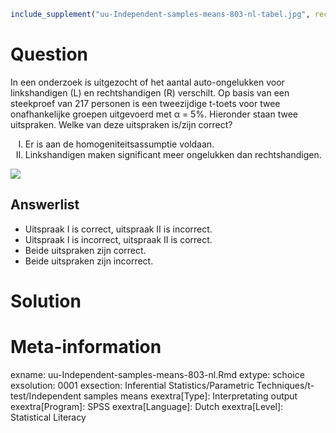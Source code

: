```r
include_supplement("uu-Independent-samples-means-803-nl-tabel.jpg", recursive = TRUE)
```




Question
========
  
In een onderzoek is uitgezocht of het aantal auto-ongelukken voor linkshandigen (L) en rechtshandigen (R) verschilt. Op basis van een steekproef van 217 personen is een tweezijdige t-toets voor twee onafhankelijke groepen uitgevoerd met α = 5%. Hieronder staan twee uitspraken. Welke van deze uitspraken is/zijn correct?

I.   Er is aan de homogeniteitsassumptie voldaan. 
II.  Linkshandigen maken significant meer ongelukken dan rechtshandigen.


![](uu-Independent-samples-means-803-nl-tabel.jpg)
  
Answerlist
----------
* Uitspraak I is correct, uitspraak II is incorrect. 
* Uitspraak I is incorrect, uitspraak II is correct. 
* Beide uitspraken zijn correct. 
* Beide uitspraken zijn incorrect. 


Solution
========
  


Meta-information
================
exname: uu-Independent-samples-means-803-nl.Rmd
extype: schoice
exsolution: 0001
exsection: Inferential Statistics/Parametric Techniques/t-test/Independent samples means
exextra[Type]: Interpretating output
exextra[Program]: SPSS
exextra[Language]: Dutch
exextra[Level]: Statistical Literacy
